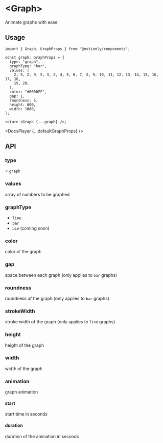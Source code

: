# &lt;Graph&gt;

Animate graphs with ease

## Usage

```tsx
import { Graph, GraphProps } from "@motionly/components";

const graph: GraphProps = {
  type: "graph",
  graphType: "bar",
  values: [
    2, 5, 2, 9, 5, 3, 2, 4, 5, 6, 7, 8, 9, 10, 11, 12, 13, 14, 15, 16, 17, 18,
    19, 20,
  ],
  color: "#0000FF",
  gap: 1,
  roundness: 5,
  height: 600,
  width: 1080,
};

return <Graph {...graph} />;
```


<DocsPlayer {...defaultGraphProps} />

## API

### type

= `graph`

### values

array of numbers to be graphed

### graphType

- `line`
- `bar`
- `pie` (coming soon)

### color

color of the graph

### gap

space between each graph (only applies to `bar` graphs)

### roundness

roundness of the graph (only applies to `bar` graphs)

### strokeWidth

stroke width of the graph (only applies to `line` graphs)

### height

height of the graph

### width

width of the graph

### animation

graph animation

#### start

start time in seconds

#### duration

duration of the animation in seconds
